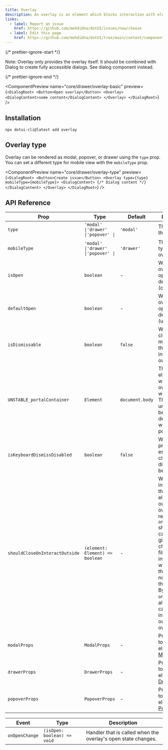 ---
title: Overlay
description: An overlay is an element which blocks interaction with elements outside it. it could be a modal, a drawer or a popover
links:
  - label: Report an issue
    href: https://github.com/mehdibha/dotUI/issues/new/choose
  - label: Edit this page
    href: https://github.com/mehdibha/dotUI/tree/main/content/components/overlays/overlay.mdx?plain=1
---

{/* prettier-ignore-start */}

<Alert><span className="font-bold">Note:</span> Overlay only provides the overlay itself. It should be combined with Dialog to create fully accessible dialogs. <Link href="/docs/components/overlays/dialog">See dialog</Link> component instead.</Alert>

{/* prettier-ignore-end */}

<ComponentPreview
  name="core/drawer/overlay-basic"
  preview={`<DialogRoot>
    <Button>Open overlay</Button>
    <Overlay>
      <DialogContent>some content</DialogContent>
    </Overlay>
  </DialogRoot>`}
/>

## Installation

```package-install
npx dotui-cli@latest add overlay
```

## Overlay type

Overlay can be rendered as modal, popover, or drawer using the `type` prop. You can set a different type for mobile view with the `mobileType` prop.

<ComponentPreview
  name="core/drawer/overlay-type"
  preview={`<DialogRoot>
    <Button>Create issue</Button>
    <Overlay type={type} mobileType={mobileType}>
      <DialogContent>
        {/* Dialog content */}
      </DialogContent>
    </Overlay>
  </DialogRoot>`}
/>

## API Reference

| Prop                           | Type                                | Default         | Description                                                                                                                                                                                                                                                                                                     |
| ------------------------------ | ----------------------------------- | --------------- | --------------------------------------------------------------------------------------------------------------------------------------------------------------------------------------------------------------------------------------------------------------------------------------------------------------- |
| `type`                         | `'modal' \|'drawer' \|'popover' \|` | `'modal'`       | The type of the overlay.                                                                                                                                                                                                                                                                                        |
| `mobileType`                   | `'modal' \|'drawer' \|'popover' \|` | `'drawer'`      | The mobile type of the overlay.                                                                                                                                                                                                                                                                                 |
| `isOpen`                       | `boolean`                           | -               | Whether the overlay is open by default (controlled).                                                                                                                                                                                                                                                            |
| `defaultOpen`                  | `boolean`                           | -               | Whether the overlay is open by default (uncontrolled).                                                                                                                                                                                                                                                          |
| `isDismissable`                | `boolean`                           | `false`         | Whether to close the modal when the user interacts outside it.                                                                                                                                                                                                                                                  |
| `UNSTABLE_portalContainer`     | `Element`                           | `document.body` | The container element in which the overlay portal will be placed. This may have unknown behavior depending on where it is portalled to.                                                                                                                                                                         |
| `isKeyboardDismissDisabled`    | `boolean`                           | `false`         | Whether pressing the escape key to close the dialog should be disabled.                                                                                                                                                                                                                                         |
| `shouldCloseOnInteractOutside` | `(element: Element) => boolean`     | -               | When user interacts with the argument element outside of the overlay ref, return `true` if `onClose` should be called. This gives you a chance to filter out interaction with elements that should not dismiss the overlay. By default, `onClose` will always be called on interaction outside the overlay ref. |
| `modalProps`                   | `ModalProps`                        | -               | Props applied to the Modal element. [See ModalProps](/docs/components/overlays/modal#api-reference)                                                                                                                                                                                                             |
| `drawerProps`                  | `DrawerProps`                       | -               | Props applied to the Drawer element. [See DrawerProps](/docs/components/overlays/drawer#api-reference)                                                                                                                                                                                                          |
| `popoverProps`                 | `PopoverProps`                      | -               | Props applied to the Popover element. [See PopoverProps](/docs/components/overlays/popover#api-reference)                                                                                                                                                                                                       |

| Event          | Type                        | Description                                                   |
| -------------- | --------------------------- | ------------------------------------------------------------- |
| `onOpenChange` | `(isOpen: boolean) => void` | Handler that is called when the overlay's open state changes. |
